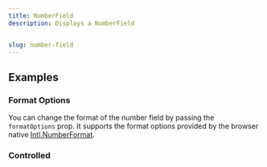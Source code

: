 ```yaml
---
title: NumberField
description: Displays a NumberField


slug: number-field
---
```


<ComponentPreview name="number-field/preview" />


## Examples

### Format Options

You can change the format of the number field by passing the `formatOptions` prop.
It supports the format options provided by the browser native [Intl.NumberFormat](https://developer.mozilla.org/en-US/docs/Web/JavaScript/Reference/Global_Objects/Intl/NumberFormat/NumberFormat).

<ComponentPreview name="number-field/currency-format" />

<ComponentPreview name="number-field/percentage-format" />

### Controlled

<ComponentPreview name="number-field/controlled" />






